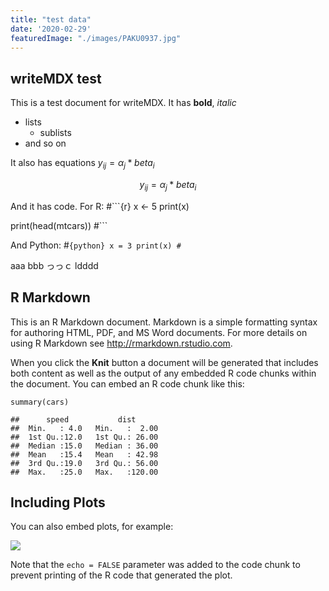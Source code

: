 ```yaml
---
title: "test data"
date: '2020-02-29'
featuredImage: "./images/PAKU0937.jpg"
---
```


writeMDX test
-------------

This is a test document for writeMDX. It has **bold**, *italic*

-   lists
    -   sublists
-   and so on

It also has equations $y_{ij} = \alpha_j * beta_i$

$$y_{ij} = \alpha_j * beta_i$$

And it has code. For R: \#\`\`\`{r} x \<- 5 print(x)

print(head(mtcars)) \#\`\`\`

And Python: \#`{python} x = 3 print(x) #`

aaa bbb っっｃ ldddd

R Markdown
----------

This is an R Markdown document. Markdown is a simple formatting syntax
for authoring HTML, PDF, and MS Word documents. For more details on
using R Markdown see <http://rmarkdown.rstudio.com>.

When you click the **Knit** button a document will be generated that
includes both content as well as the output of any embedded R code
chunks within the document. You can embed an R code chunk like this:

``` {.r}
summary(cars)
```

    ##      speed           dist       
    ##  Min.   : 4.0   Min.   :  2.00  
    ##  1st Qu.:12.0   1st Qu.: 26.00  
    ##  Median :15.0   Median : 36.00  
    ##  Mean   :15.4   Mean   : 42.98  
    ##  3rd Qu.:19.0   3rd Qu.: 56.00  
    ##  Max.   :25.0   Max.   :120.00

Including Plots
---------------

You can also embed plots, for example:

![](testdata_files/figure-markdown/pressure-1.png)

Note that the `echo = FALSE` parameter was added to the code chunk to
prevent printing of the R code that generated the plot.
